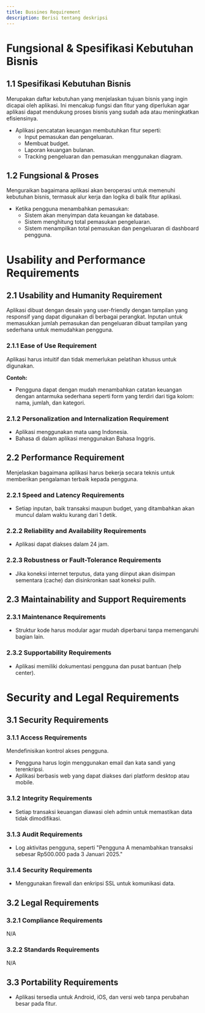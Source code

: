 ```yaml
---
title: Bussines Requirement
description: Berisi tentang deskripsi 
---
```


# Fungsional & Spesifikasi Kebutuhan Bisnis

## 1.1 Spesifikasi Kebutuhan Bisnis
Merupakan daftar kebutuhan yang menjelaskan tujuan bisnis yang ingin dicapai oleh aplikasi. Ini mencakup fungsi dan fitur yang diperlukan agar aplikasi dapat mendukung proses bisnis yang sudah ada atau meningkatkan efisiensinya.

- Aplikasi pencatatan keuangan membutuhkan fitur seperti:
  - Input pemasukan dan pengeluaran.
  - Membuat budget.
  - Laporan keuangan bulanan.
  - Tracking pengeluaran dan pemasukan menggunakan diagram.

## 1.2 Fungsional & Proses
Menguraikan bagaimana aplikasi akan beroperasi untuk memenuhi kebutuhan bisnis, termasuk alur kerja dan logika di balik fitur aplikasi.

- Ketika pengguna menambahkan pemasukan:
  - Sistem akan menyimpan data keuangan ke database.
  - Sistem menghitung total pemasukan pengeluaran.
  - Sistem menampilkan total pemasukan dan pengeluaran di dashboard pengguna.

# Usability and Performance Requirements

## 2.1 Usability and Humanity Requirement
Aplikasi dibuat dengan desain yang user-friendly dengan tampilan yang responsif yang dapat digunakan di berbagai perangkat. Inputan untuk memasukkan jumlah pemasukan dan pengeluaran dibuat tampilan yang sederhana untuk memudahkan pengguna.

### 2.1.1 Ease of Use Requirement
Aplikasi harus intuitif dan tidak memerlukan pelatihan khusus untuk digunakan.

**Contoh:**
- Pengguna dapat dengan mudah menambahkan catatan keuangan dengan antarmuka sederhana seperti form yang terdiri dari tiga kolom: nama, jumlah, dan kategori.

### 2.1.2 Personalization and Internalization Requirement
- Aplikasi menggunakan mata uang Indonesia.
- Bahasa di dalam aplikasi menggunakan Bahasa Inggris.

## 2.2 Performance Requirement
Menjelaskan bagaimana aplikasi harus bekerja secara teknis untuk memberikan pengalaman terbaik kepada pengguna.

### 2.2.1 Speed and Latency Requirements
- Setiap inputan, baik transaksi maupun budget, yang ditambahkan akan muncul dalam waktu kurang dari 1 detik.

### 2.2.2 Reliability and Availability Requirements
- Aplikasi dapat diakses dalam 24 jam.

### 2.2.3 Robustness or Fault-Tolerance Requirements
- Jika koneksi internet terputus, data yang diinput akan disimpan sementara (cache) dan disinkronkan saat koneksi pulih.

## 2.3 Maintainability and Support Requirements

### 2.3.1 Maintenance Requirements
- Struktur kode harus modular agar mudah diperbarui tanpa memengaruhi bagian lain.

### 2.3.2 Supportability Requirements
- Aplikasi memiliki dokumentasi pengguna dan pusat bantuan (help center).

# Security and Legal Requirements

## 3.1 Security Requirements
### 3.1.1 Access Requirements
Mendefinisikan kontrol akses pengguna.

- Pengguna harus login menggunakan email dan kata sandi yang terenkripsi.
- Aplikasi berbasis web yang dapat diakses dari platform desktop atau mobile.

### 3.1.2 Integrity Requirements
- Setiap transaksi keuangan diawasi oleh admin untuk memastikan data tidak dimodifikasi.

### 3.1.3 Audit Requirements
- Log aktivitas pengguna, seperti "Pengguna A menambahkan transaksi sebesar Rp500.000 pada 3 Januari 2025."

### 3.1.4 Security Requirements
- Menggunakan firewall dan enkripsi SSL untuk komunikasi data.

## 3.2 Legal Requirements
### 3.2.1 Compliance Requirements
N/A

### 3.2.2 Standards Requirements
N/A

## 3.3 Portability Requirements
- Aplikasi tersedia untuk Android, iOS, dan versi web tanpa perubahan besar pada fitur.
